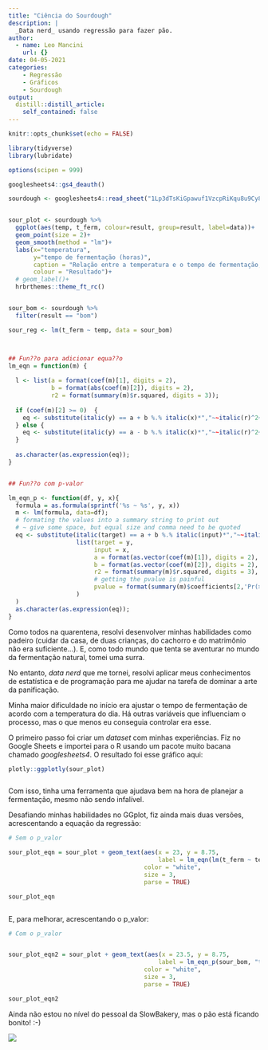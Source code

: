 ```yaml
---
title: "Ciência do Sourdough"
description: |
  _Data nerd_ usando regressão para fazer pão.
author:
  - name: Leo Mancini
    url: {}
date: 04-05-2021
categories:
    - Regressão
    - Gráficos
    - Sourdough
output:
  distill::distill_article:
    self_contained: false
---
```



```r
knitr::opts_chunk$set(echo = FALSE)

library(tidyverse)
library(lubridate)

options(scipen = 999)

googlesheets4::gs4_deauth()

sourdough <- googlesheets4::read_sheet("1Lp3dTsKiGpawuf1VzcpRiKqu8u9Cy8MAnt5IbjZZfJ8")


sour_plot <- sourdough %>% 
  ggplot(aes(temp, t_ferm, colour=result, group=result, label=data))+
  geom_point(size = 2)+
  geom_smooth(method = "lm")+
  labs(x="temperatura", 
       y="tempo de fermentação (horas)", 
       caption = "Relação entre a temperatura e o tempo de fermentação, considerado 22% de levain",
       colour = "Resultado")+ 
  # geom_label()+
  hrbrthemes::theme_ft_rc()


sour_bom <- sourdough %>% 
  filter(result == "bom")

sour_reg <- lm(t_ferm ~ temp, data = sour_bom)



## Fun??o para adicionar equa??o
lm_eqn = function(m) {
  
  l <- list(a = format(coef(m)[1], digits = 2),
            b = format(abs(coef(m)[2]), digits = 2),
            r2 = format(summary(m)$r.squared, digits = 3));
  
  if (coef(m)[2] >= 0)  {
    eq <- substitute(italic(y) == a + b %.% italic(x)*","~~italic(r)^2~"="~r2,l)
  } else {
    eq <- substitute(italic(y) == a - b %.% italic(x)*","~~italic(r)^2~"="~r2,l)    
  }
  
  as.character(as.expression(eq));                 
}


## Fun??o com p-valor

lm_eqn_p <- function(df, y, x){
  formula = as.formula(sprintf('%s ~ %s', y, x))
  m <- lm(formula, data=df);
  # formating the values into a summary string to print out
  # ~ give some space, but equal size and comma need to be quoted
  eq <- substitute(italic(target) == a + b %.% italic(input)*","~~italic(r)^2~"="~r2*","~~p~"="~italic(pvalue), 
                   list(target = y,
                        input = x,
                        a = format(as.vector(coef(m)[1]), digits = 2), 
                        b = format(as.vector(coef(m)[2]), digits = 2), 
                        r2 = format(summary(m)$r.squared, digits = 3),
                        # getting the pvalue is painful
                        pvalue = format(summary(m)$coefficients[2,'Pr(>|t|)'], digits=1)
                   )
  )
  as.character(as.expression(eq));                 
}

```


Como todos na quarentena, resolvi desenvolver minhas habilidades como padeiro (cuidar da casa, de duas crianças, do cachorro e do matrimônio não era suficiente...). E, como todo mundo que tenta se aventurar no mundo da fermentação natural, tomei uma surra.

No entanto, _data nerd_ que me tornei, resolvi aplicar meus conhecimentos de estatística e de programação para me ajudar na tarefa de dominar a arte da panificação.

Minha maior dificuldade no início era ajustar o tempo de fermentação de acordo com a temperatura do dia. Há outras variáveis que influenciam o processo, mas o que menos eu conseguia controlar era esse. 

O primeiro passo foi criar um _dataset_ com minhas experiências. Fiz no Google Sheets e importei para o R usando um pacote muito bacana chamado _googlesheets4_. 
O resultado foi esse gráfico aqui:


```r


plotly::ggplotly(sour_plot)



```
Com isso, tinha uma ferramenta que ajudava bem na hora de planejar a fermentação, mesmo não sendo infalível. 

Desafiando minhas habilidades no GGplot, fiz ainda mais duas versões, acrescentando a equação da regressão:



```r


# Sem o p_valor

sour_plot_eqn = sour_plot + geom_text(aes(x = 23, y = 8.75, 
                                          label = lm_eqn(lm(t_ferm ~ temp, sour_bom))),
                                      color = "white",
                                      size = 3, 
                                      parse = TRUE)

sour_plot_eqn



```
E, para melhorar, acrescentando o p_valor:

```r


# Com o p_valor


sour_plot_eqn2 = sour_plot + geom_text(aes(x = 23.5, y = 8.75, 
                                          label = lm_eqn_p(sour_bom, "t_ferm", "temp")),
                                      color = "white",
                                      size = 3, 
                                      parse = TRUE)

sour_plot_eqn2

```
Ainda não estou no nível do pessoal da SlowBakery, mas o pão está ficando bonito! :-)

![](pao.jpg)

